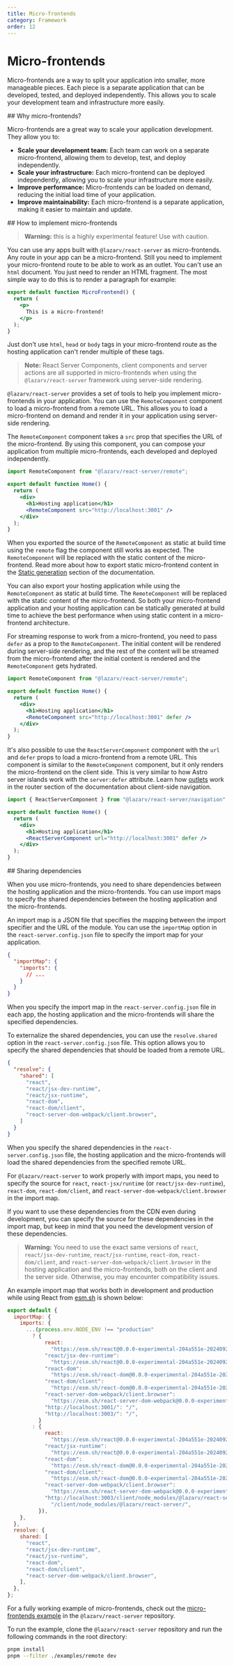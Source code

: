 ```yaml
---
title: Micro-frontends
category: Framework
order: 12
---
```



# Micro-frontends

Micro-frontends are a way to split your application into smaller, more manageable pieces. Each piece is a separate application that can be developed, tested, and deployed independently. This allows you to scale your development team and infrastructure more easily.

<Link name="why-micro-frontends">
## Why micro-frontends?
</Link>

Micro-frontends are a great way to scale your application development. They allow you to:

- **Scale your development team:** Each team can work on a separate micro-frontend, allowing them to develop, test, and deploy independently.
- **Scale your infrastructure:** Each micro-frontend can be deployed independently, allowing you to scale your infrastructure more easily.
- **Improve performance:** Micro-frontends can be loaded on demand, reducing the initial load time of your application.
- **Improve maintainability:** Each micro-frontend is a separate application, making it easier to maintain and update.

<Link name="how-to-implement-micro-frontends">
## How to implement micro-frontends
</Link>

> **Warning:** this is a highly experimental feature! Use with caution.

You can use any apps built with `@lazarv/react-server` as micro-frontends. Any route in your app can be a micro-frontend. Still you need to implement your micro-frontend route to be able to work as an outlet. You can't use an `html` document. You just need to render an HTML fragment. The most simple way to do this is to render a paragraph for example:

```jsx
export default function MicroFrontend() {
  return (
    <p>
      This is a micro-frontend!
    </p>
  );
}
```

Just don't use `html`, `head` or `body` tags in your micro-frontend route as the hosting application can't render multiple of these tags.

> **Note:** React Server Components, client components and server actions are all supported in micro-frontends when using the `@lazarv/react-server` framework using server-side rendering.

`@lazarv/react-server` provides a set of tools to help you implement micro-frontends in your application. You can use the `RemoteComponent` component to load a micro-frontend from a remote URL. This allows you to load a micro-frontend on demand and render it in your application using server-side rendering.

The `RemoteComponent` component takes a `src` prop that specifies the URL of the micro-frontend. By using this component, you can compose your application from multiple micro-frontends, each developed and deployed independently.

```jsx
import RemoteComponent from "@lazarv/react-server/remote";

export default function Home() {
  return (
    <div>
      <h1>Hosting application</h1>
      <RemoteComponent src="http://localhost:3001" />
    </div>
  );
}
```

When you exported the source of the `RemoteComponent` as static at build time using the `remote` flag the component still works as expected. The `RemoteComponent` will be replaced with the static content of the micro-frontend. Read more about how to export static micro-frontend content in the [Static generation](/router/static#remote) section of the documentation.

You can also export your hosting application while using the `RemoteComponent` as static at build time. The `RemoteComponent` will be replaced with the static content of the micro-frontend. So both your micro-frontend application and your hosting application can be statically generated at build time to achieve the best performance when using static content in a micro-frontend architecture.

For streaming response to work from a micro-frontend, you need to pass `defer` as a prop to the `RemoteComponent`. The initial content will be rendered during server-side rendering, and the rest of the content will be streamed from the micro-frontend after the initial content is rendered and the `RemoteComponent` gets hydrated.

```jsx
import RemoteComponent from "@lazarv/react-server/remote";

export default function Home() {
  return (
    <div>
      <h1>Hosting application</h1>
      <RemoteComponent src="http://localhost:3001" defer />
    </div>
  );
}
```

It's also possible to use the `ReactServerComponent` component with the `url` and `defer` props to load a micro-frontend from a remote URL. This component is similar to the `RemoteComponent` component, but it only renders the micro-frontend on the client side. This is very similar to how Astro server islands work with the `server:defer` attribute. Learn how [outlets](/router/client-navigation#outlet) work in the router section of the documentation about client-side navigation.

```jsx
import { ReactServerComponent } from "@lazarv/react-server/navigation";

export default function Home() {
  return (
    <div>
      <h1>Hosting application</h1>
      <ReactServerComponent url="http://localhost:3001" defer />
    </div>
  );
}
```

<Link name="sharing-dependencies">
## Sharing dependencies
</Link>

When you use micro-frontends, you need to share dependencies between the hosting application and the micro-frontends. You can use import maps to specify the shared dependencies between the hosting application and the micro-frontends.

An import map is a JSON file that specifies the mapping between the import specifier and the URL of the module. You can use the `importMap` option in the `react-server.config.json` file to specify the import map for your application.

```json
{
  "importMap": {
    "imports": {
      // ...
    }
  }
}
```

When you specify the import map in the `react-server.config.json` file in each app, the hosting application and the micro-frontends will share the specified dependencies.

To externalize the shared dependencies, you can use the `resolve.shared` option in the `react-server.config.json` file. This option allows you to specify the shared dependencies that should be loaded from a remote URL.

```json
{
  "resolve": {
    "shared": [
      "react",
      "react/jsx-dev-runtime",
      "react/jsx-runtime",
      "react-dom",
      "react-dom/client",
      "react-server-dom-webpack/client.browser",
    ]
  }
}
```

When you specify the shared dependencies in the `react-server.config.json` file, the hosting application and the micro-frontends will load the shared dependencies from the specified remote URL.

For `@lazarv/react-server` to work properly with import maps, you need to specify the source for `react`, `react-jsx/runtime` (or `react/jsx-dev-runtime`), `react-dom`, `react-dom/client`, and `react-server-dom-webpack/client.browser` in the import map.

If you want to use these dependencies from the CDN even during development, you can specify the source for these dependencies in the import map, but keep in mind that you need the development version of these dependencies.

> **Warning:** You need to use the exact same versions of `react`, `react/jsx-dev-runtime`, `react/jsx-runtime`, `react-dom`, `react-dom/client`, and `react-server-dom-webpack/client.browser` in the hosting application and the micro-frontends, both on the client and the server side. Otherwise, you may encounter compatibility issues.

An example import map that works both in development and production while using React from [esm.sh](https://esm.sh) is shown below:

```mjs
export default {
  importMap: {
    imports: {
      ...(process.env.NODE_ENV !== "production"
        ? {
            react:
              "https://esm.sh/react@0.0.0-experimental-204a551e-20240926?dev",
            "react/jsx-dev-runtime":
              "https://esm.sh/react@0.0.0-experimental-204a551e-20240926/jsx-dev-runtime?dev",
            "react-dom":
              "https://esm.sh/react-dom@0.0.0-experimental-204a551e-20240926?dev",
            "react-dom/client":
              "https://esm.sh/react-dom@0.0.0-experimental-204a551e-20240926/client?dev",
            "react-server-dom-webpack/client.browser":
              "https://esm.sh/react-server-dom-webpack@0.0.0-experimental-204a551e-20240926/client.browser?dev",
            "http://localhost:3001/": "/",
            "http://localhost:3003/": "/",
          }
        : {
            react:
              "https://esm.sh/react@0.0.0-experimental-204a551e-20240926",
            "react/jsx-runtime":
              "https://esm.sh/react@0.0.0-experimental-204a551e-20240926/jsx-runtime",
            "react-dom":
              "https://esm.sh/react-dom@0.0.0-experimental-204a551e-20240926",
            "react-dom/client":
              "https://esm.sh/react-dom@0.0.0-experimental-204a551e-20240926/client",
            "react-server-dom-webpack/client.browser":
              "https://esm.sh/react-server-dom-webpack@0.0.0-experimental-204a551e-20240926/client.browser",
            "http://localhost:3003/client/node_modules/@lazarv/react-server/":
              "/client/node_modules/@lazarv/react-server/",
          }),
    },
  },
  resolve: {
    shared: [
      "react",
      "react/jsx-dev-runtime",
      "react/jsx-runtime",
      "react-dom",
      "react-dom/client",
      "react-server-dom-webpack/client.browser",
    ],
  },
};
```

For a fully working example of micro-frontends, check out the [micro-frontends example](https://github.com/lazarv/react-server/tree/main/examples/remote) in the `@lazarv/react-server` repository.

To run the example, clone the `@lazarv/react-server` repository and run the following commands in the root directory:

```sh
pnpm install
pnpm --filter ./examples/remote dev
```